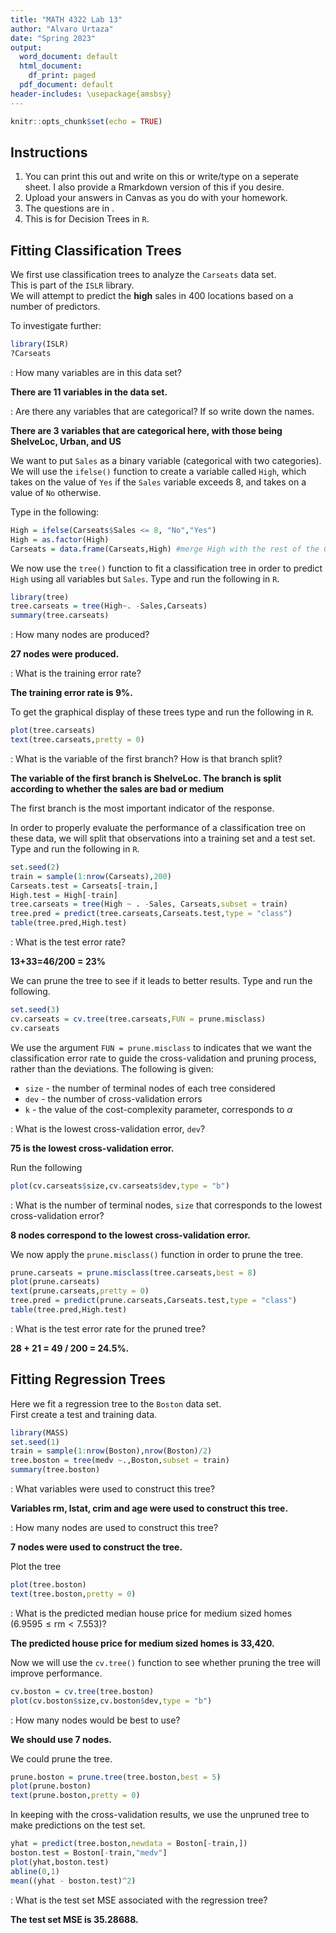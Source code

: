 ---
title: "MATH 4322 Lab 13"
author: "Alvaro Urtaza"
date: "Spring 2023"
output:
  word_document: default
  html_document:
    df_print: paged
  pdf_document: default
header-includes: \usepackage{amsbsy}
---

```{r setup, include=FALSE}
knitr::opts_chunk$set(echo = TRUE)
```


## Instructions

1)  You can print this out and write on this or write/type on a seperate sheet.  I also provide a Rmarkdown version of this if you desire.
2)  Upload your answers in Canvas as you do with your homework.
3)  The questions are in \textcolor{red}{red}.
3)  This is for Decision Trees in `R`.

## Fitting Classification Trees

We first use classification trees to analyze the `Carseats` data set.  
This is part of the `ISLR` library.  
We will attempt to predict the **high** sales in 400 locations based on a number of predictors.  

To investigate further:

```{r,results='hide',warning=FALSE,message=FALSE,purl=FALSE}
library(ISLR)
?Carseats
```

\textcolor{red}{Question 1}: How many variables are in this data set?  

**There are 11 variables in the data set.**

\vspace{3em}

\textcolor{red}{Question 2}: Are there any variables that are categorical?  If so write down the names.  

**There are 3 variables that are categorical here, with those being ShelveLoc, Urban, and US**

\vspace{5em}

We want to put `Sales` as a binary variable (categorical with two categories).  We will use the `ifelse()` function to create a variable called `High`, which takes on the value of `Yes` if the `Sales` variable exceeds 8, and takes on a value of `No` otherwise.  

Type in the following:

```{r,results='hide'}
High = ifelse(Carseats$Sales <= 8, "No","Yes")
High = as.factor(High)
Carseats = data.frame(Carseats,High) #merge High with the rest of the Car seats data.
```


We now use the `tree()` function to fit a classification tree in order to predict `High` using all variables but `Sales`.  Type and run the following in `R`.

```{r,results='hide'}
library(tree)
tree.carseats = tree(High~. -Sales,Carseats)
summary(tree.carseats)
```

\textcolor{red}{Question 3}: How many nodes are produced?  

**27 nodes were produced.**

\vspace{3em}

\textcolor{red}{Question 4}:  What is the training error rate?  

**The training error rate is 9%.**

\vspace{5em}

To get the graphical display of these trees type and run the following in `R`.

```{r,results='hide',fig.keep='none'}
plot(tree.carseats)
text(tree.carseats,pretty = 0)
```

\textcolor{red}{Question 5}:  What is the variable of the first branch?  How is that branch split?

**The variable of the first branch is ShelveLoc. The branch is split according to whether the sales are bad or medium**

\vspace{7em}

The first branch is the most important indicator of the response.  


In order to properly evaluate the performance of a classification tree on these data, we will split that observations into a training set and a test set.  Type and run the following in `R`.

```{r,results='hide'}
set.seed(2)
train = sample(1:nrow(Carseats),200)
Carseats.test = Carseats[-train,]
High.test = High[-train]
tree.carseats = tree(High ~ . -Sales, Carseats,subset = train)
tree.pred = predict(tree.carseats,Carseats.test,type = "class")
table(tree.pred,High.test)
```

\textcolor{red}{Question 6}:  What is the test error rate?

**13+33=46/200 = 23%**

\vspace{10em}

We can prune the tree to see if it leads to better results.  Type and run the following.

```{r,results='hide'}
set.seed(3)
cv.carseats = cv.tree(tree.carseats,FUN = prune.misclass)
cv.carseats
```

We use the argument `FUN = prune.misclass` to indicates that we want the classification error rate to guide the cross-validation and pruning process, rather than the deviations.  The following is given:

* `size` - the number of terminal nodes of each tree considered
* `dev` - the number of cross-validation errors
* `k` - the value of the cost-complexity parameter, corresponds to $\alpha$

\textcolor{red}{Question 7}:  What is the lowest cross-validation error, `dev`?  

**75 is the lowest cross-validation error.**
\vspace{5em}  

Run the following

```{r,results='hide',fig.keep='none'}
plot(cv.carseats$size,cv.carseats$dev,type = "b")
```

\textcolor{red}{Question 8}:  What is the number of terminal nodes, `size`  that corresponds to the lowest cross-validation error?  

**8 nodes correspond to the lowest cross-validation error.**

\vspace{5em}

We now apply the `prune.misclass()` function in order to prune the tree.

```{r,results='hide',fig.keep='none'}
prune.carseats = prune.misclass(tree.carseats,best = 8)
plot(prune.carseats)
text(prune.carseats,pretty = 0)
tree.pred = predict(prune.carseats,Carseats.test,type = "class")
table(tree.pred,High.test)
```

\textcolor{red}{Question 9}:  What is the test error rate for the pruned tree?

**28 + 21 = 49 / 200 = 24.5%.**

\vspace{10em}

## Fitting Regression Trees

Here we fit a regression tree to the `Boston` data set.  
First create a test and training data.  

```{r,results='hide'}
library(MASS)
set.seed(1)
train = sample(1:nrow(Boston),nrow(Boston)/2)
tree.boston = tree(medv ~.,Boston,subset = train)
summary(tree.boston)
```

\textcolor{red}{Question 10}:  What variables were used to construct this tree?

**Variables rm, lstat, crim and age were used to construct this tree.**

\vspace{10em}

\textcolor{red}{Question 11}: How many nodes are used to construct this tree?

**7 nodes were used to construct the tree.**

\vspace{3em}

Plot the tree

```{r,results='hide',fig.keep='none'}
plot(tree.boston)
text(tree.boston,pretty = 0)
```

\textcolor{red}{Question 12}:  What is the predicted median house price for medium sized homes ($6.9595 \leq \text{rm} < 7.553$)?
\vspace{5em}

**The predicted house price for medium sized homes is 33,420.**

Now we will use the `cv.tree()` function to see whether pruning the tree will improve performance.

```{r,results='hide',fig.keep='none'}
cv.boston = cv.tree(tree.boston)
plot(cv.boston$size,cv.boston$dev,type = "b")
```

\textcolor{red}{Question 13}:  How many nodes would be best to use?

**We should use 7 nodes.**

\vspace{5em}

We could prune the tree.

```{r,results='hide',fig.keep='none'}
prune.boston = prune.tree(tree.boston,best = 5)
plot(prune.boston)
text(prune.boston,pretty = 0)
```

In keeping with the cross-validation results, we use the unpruned tree to make predictions on the test set.

```{r,results='hide',fig.keep='none'}
yhat = predict(tree.boston,newdata = Boston[-train,])
boston.test = Boston[-train,"medv"]
plot(yhat,boston.test)
abline(0,1)
mean((yhat - boston.test)^2)
```

\textcolor{red}{Question 14}:  What is the test set MSE associated with the regression tree?

**The test set MSE is 35.28688.**


